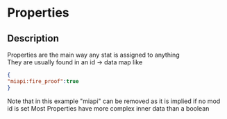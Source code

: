 # Properties

## Description

 Properties are the main way any stat is assigned to anything  
They are usually found in an id -> data map like``` json{"miapi:fire_proof":true}```Note that in this example "miapi" can be removed as it is implied if no mod id is setMost Properties have more complex inner data than a boolean

